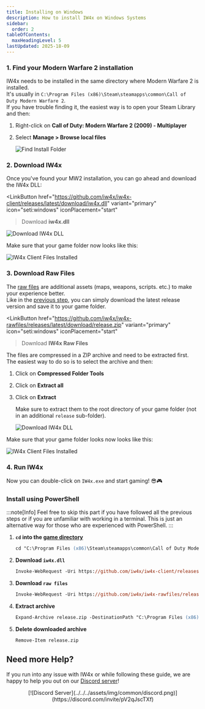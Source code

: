```yaml
---
title: Installing on Windows
description: How to install IW4x on Windows Systems
sidebar:
  order: 2
tableOfContents:
  maxHeadingLevel: 5
lastUpdated: 2025-18-09
---
```



### 1. Find your Modern Warfare 2 installation

IW4x needs to be installed in the same directory where Modern Warfare 2 is installed.  
It's usually in `C:\Program Files (x86)\Steam\steamapps\common\Call of Duty Modern Warfare 2`.  
If you have trouble finding it, the easiest way is to open your Steam Library and then:

<Steps>

1. Right-click on **Call of Duty: Modern Warfare 2 (2009) - Multiplayer**

2. Select **Manage > Browse local files**

    ![Find Install Folder](../../../assets/img/install/find_install_folder.gif)

</Steps>

### 2. Download IW4x

Once you've found your MW2 installation, you can go ahead and download the IW4x DLL:

<LinkButton
    href="https://github.com/iw4x/iw4x-client/releases/latest/download/iw4x.dll"
    variant="primary"
    icon="seti:windows"
    iconPlacement="start"
>Download **iw4x.dll**</LinkButton>

![Download IW4x DLL](../../../assets/img/install/download_iw4x_dll.gif)

Make sure that your game folder now looks like this:

![IW4x Client Files Installed](../../../assets/img/install/installed_iw4x_dll.png)

### 3. Download Raw Files

The [raw files](https://github.com/iw4x/iw4x-rawfiles) are additional assets (maps, weapons, scripts. etc.) to make your experience better.  
Like in the [previous step](#2-download-iw4x), you can simply download the latest release version and save it to your game folder.

<LinkButton
    href="https://github.com/iw4x/iw4x-rawfiles/releases/latest/download/release.zip"
    variant="primary"
    icon="seti:windows"
    iconPlacement="start"
>Download **IW4x Raw Files**</LinkButton>

The files are compressed in a ZIP archive and need to be extracted first.  
The easiest way to do so is to select the archive and then:

<Steps>

1. Click on **Compressed Folder Tools**

2. Click on **Extract all**

3. Click on **Extract**
    
    Make sure to extract them to the root directory of your game folder (not in an additional `release` sub-folder).

    ![Download IW4x DLL](../../../assets/img/install/download_iw4x_raw_files.gif)

</Steps>

Make sure that your game folder looks now looks like this:

![IW4x Client Files Installed](../../../assets/img/install/installed_iw4x_raw_files.png)

### 4. Run IW4x

Now you can double-click on `IW4x.exe` and start gaming! 😎🎮

### Install using PowerShell

:::note[Info]
Feel free to skip this part if you have followed all the previous steps or if you are unfamiliar with working in a terminal.
This is just an alternative way for those who are experienced with PowerShell.
:::

<Steps>

1. **`cd` into the [game directory](#1-find-your-modern-warfare-2-installation)**

   ```ps
   cd "C:\Program Files (x86)\Steam\steamapps\common\Call of Duty Modern Warfare 2"
   ```

2. **Download `iw4x.dll`**

   ```ps
   Invoke-WebRequest -Uri https://github.com/iw4x/iw4x-client/releases/latest/download/iw4x.dll -OutFile iw4x.dll
   ```

3. **Download `raw files`**

   ```ps
   Invoke-WebRequest -Uri https://github.com/iw4x/iw4x-rawfiles/releases/latest/download/release.zip -OutFile release.zip
   ```

4. **Extract archive**

   ```ps
   Expand-Archive release.zip -DestinationPath "C:\Program Files (x86)\Steam\steamapps\common\Call of Duty Modern Warfare 2"
   ```

5. **Delete downloaded archive**

   ```ps
   Remove-Item release.zip
   ```

</Steps>

## Need more Help?

If you run into any issue with IW4x or while following these guide, we are happy to help you out on our [Discord server](https://discord.com/invite/pV2qJscTXf)!

<center>
[![Discord Server](../../../assets/img/common/discord.png)](https://discord.com/invite/pV2qJscTXf)
</center>
